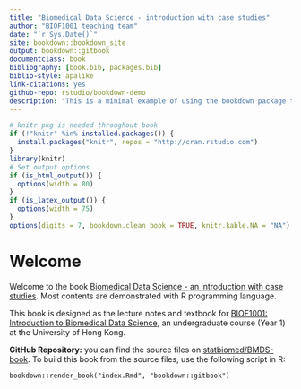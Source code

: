 ```yaml
--- 
title: "Biomedical Data Science - introduction with case studies"
author: "BIOF1001 teaching team"
date: "`r Sys.Date()`"
site: bookdown::bookdown_site
output: bookdown::gitbook
documentclass: book
bibliography: [book.bib, packages.bib]
biblio-style: apalike
link-citations: yes
github-repo: rstudio/bookdown-demo
description: "This is a minimal example of using the bookdown package to write a book. The output format for this example is bookdown::gitbook."
---
```


```r
# knitr pkg is needed throughout book
if (!"knitr" %in% installed.packages()) {
  install.packages("knitr", repos = "http://cran.rstudio.com")
}
library(knitr)
# Set output options
if (is_html_output()) {
  options(width = 80)
}
if (is_latex_output()) {
  options(width = 75)
}
options(digits = 7, bookdown.clean_book = TRUE, knitr.kable.NA = "NA")
```


# Welcome {-}
Welcome to the book [Biomedical Data Science - an introduction with case studies](). 
Most contents are demonstrated with R programming language.

This book is designed as the lecture notes and textbook for 
[BIOF1001: Introduction to Biomedical Data Science](),
an undergraduate course (Year 1) at the University of Hong Kong.


**GitHub Repository:** you can find the source files on
[statbiomed/BMDS-book](https://github.com/StatBiomed/BMDatSci-book).
To build this book from the source files, use the following script in R:
```
bookdown::render_book("index.Rmd", "bookdown::gitbook")
```
